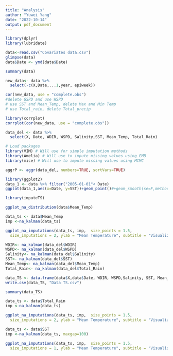 ```yaml
---
title: "Analysis"
author: "Yuwei Yang"
date: "2022-10-14"
output: pdf_document
---
```


```r
library(dplyr)
library(lubridate)
```

```r
data<-read.csv("Covariates data.csv")
glimpse(data)
data$Date <- ymd(data$Date)
```

```r
summary(data)

new_data<- data %>%
  select(-c(X,Date,...1,year, epiweek))

```
```r
cor(new_data, use = "complete.obs")
#delete GSPD and use WSPD
# use SST and Mean_Temp, delete Max and Min Temp
# use Total_rain, delete Total_precip

library(corrplot)
corrplot(cor(new_data, use = "complete.obs"))

data_del <- data %>%
  select(X, Date, WDIR, WSPD, Salinity,SST, Mean_Temp, Total_Rain)

```

```r
# Load packages
library(VIM) # Will use for simple imputation methods
library(Amelia) # Will use to impute missing values using EMB
library(mice) # Will use to impute missing values using MCMC
```

```r
aggrP <- aggr(data_del, numbers=TRUE, sortVars=TRUE)

```

```r
library(ggplot2)
data_1 <- data %>% filter("2005-01-01"< Date)
ggplot(data_1,aes(x=Date, y=SST))+geom_point()#+geom_smooth(se=F,method="loess", formula=y~x)
```
```r
library(imputeTS)
```

```r
ggplot_na_distribution(data$Mean_Temp)
```

```r
data_ts <- data$Mean_Temp
imp <-na_kalman(data_ts) 

ggplot_na_imputations(data_ts, imp,  size_points = 1.5,
  size_imputations = 2, ylab = "Mean Temperature", subtitle = "Visualization of missing value replacements")
```


```r
WDIR<- na_kalman(data_del$WDIR)
WSPD<- na_kalman(data_del$WSPD)
Salinity<- na_kalman(data_del$Salinity)
SST<- na_kalman(data_del$SST)
Mean_Temp<- na_kalman(data_del$Mean_Temp)
Total_Rain<- na_kalman(data_del$Total_Rain)

```

```r
data_TS <- data.frame(data$X,data$Date, WDIR, WSPD,Salinity, SST, Mean_Temp, Total_Rain)
write.csv(data_TS, "Data TS.csv")
```



```r
summary(data_TS)
```
```r
data_ts <- data$Total_Rain
imp <-na_kalman(data_ts) 

ggplot_na_imputations(data_ts, imp,  size_points = 1.5,
  size_imputations = 2, ylab = "Mean Temperature", subtitle = "Visualization of missing value replacements")
```

```r
data_ts <- data$SST
imp <-na_kalman(data_ts, maxgap=100) 

ggplot_na_imputations(data_ts, imp,  size_points = 1.5,
  size_imputations = 1, ylab = "Mean Temperature", subtitle = "Visualization of missing value replacements")
```

